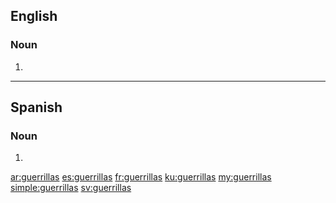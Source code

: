 ==English==

===Noun===
{{head|en|noun plural form}}

# {{plural of|guerrilla|lang=en}}

----

==Spanish==

===Noun===
{{head|es|noun form}}

# {{plural of|guerrilla|lang=es}}

[[ar:guerrillas]]
[[es:guerrillas]]
[[fr:guerrillas]]
[[ku:guerrillas]]
[[my:guerrillas]]
[[simple:guerrillas]]
[[sv:guerrillas]]